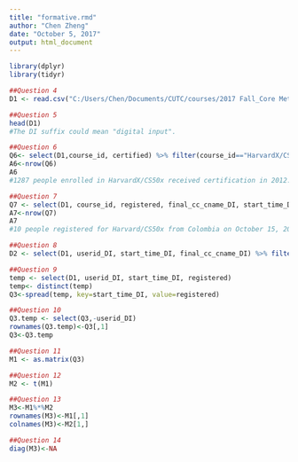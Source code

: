 ---
title: "formative.rmd"
author: "Chen Zheng"
date: "October 5, 2017"
output: html_document
---

```{r}
library(dplyr)
library(tidyr)

##Question 4
D1 <- read.csv("C:/Users/Chen/Documents/CUTC/courses/2017 Fall_Core Methods of Educational Data Mining/1005test/HMXPC13_DI_v2_5-14-14.csv")

##Question 5
head(D1)
#The DI suffix could mean "digital input".

##Question 6
Q6<- select(D1,course_id, certified) %>% filter(course_id=="HarvardX/CS50x/2012",certified==1)
A6<-nrow(Q6)
A6
#1287 people enrolled in HarvardX/CS50x received certification in 2012.

##Question 7
Q7 <- select(D1, course_id, registered, final_cc_cname_DI, start_time_DI) %>% filter(course_id=="HarvardX/CS50x/2012",registered==1,final_cc_cname_DI=="Colombia",start_time_DI=="2012-10-15")
A7<-nrow(Q7)
A7
#10 people registered for Harvard/CS50x from Colombia on October 15, 2012.

##Question 8
D2 <- select(D1, userid_DI, start_time_DI, final_cc_cname_DI) %>% filter(final_cc_cname_DI=="Germany")

##Question 9
temp <- select(D1, userid_DI, start_time_DI, registered)
temp<- distinct(temp)
Q3<-spread(temp, key=start_time_DI, value=registered)

##Question 10
Q3.temp <- select(Q3,-userid_DI)
rownames(Q3.temp)<-Q3[,1]
Q3<-Q3.temp

##Question 11
M1 <- as.matrix(Q3)

##Question 12
M2 <- t(M1)

##Question 13
M3<-M1%*%M2
rownames(M3)<-M1[,1]
colnames(M3)<-M2[1,]

##Question 14
diag(M3)<-NA

```

